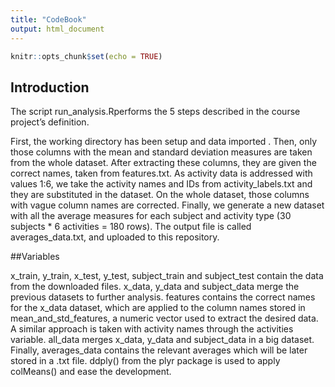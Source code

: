 ```yaml
---
title: "CodeBook"
output: html_document
---
```


```r
knitr::opts_chunk$set(echo = TRUE)
```

## Introduction

The script run_analysis.Rperforms the 5 steps described in the course project's definition.

First, the working directory has been setup and data imported .
Then, only those columns with the mean and standard deviation measures are taken from the whole dataset. After extracting these columns, they are given the correct names, taken from features.txt.
As activity data is addressed with values 1:6, we take the activity names and IDs from activity_labels.txt and they are substituted in the dataset.
On the whole dataset, those columns with vague column names are corrected.
Finally, we generate a new dataset with all the average measures for each subject and activity type (30 subjects * 6 activities = 180 rows). The output file is called averages_data.txt, and uploaded to this repository.

##Variables

x_train, y_train, x_test, y_test, subject_train and subject_test contain the data from the downloaded files.
x_data, y_data and subject_data merge the previous datasets to further analysis.
features contains the correct names for the x_data dataset, which are applied to the column names stored in mean_and_std_features, a numeric vector used to extract the desired data.
A similar approach is taken with activity names through the activities variable.
all_data merges x_data, y_data and subject_data in a big dataset.
Finally, averages_data contains the relevant averages which will be later stored in a .txt file. ddply() from the plyr package is used to apply colMeans() and ease the development.